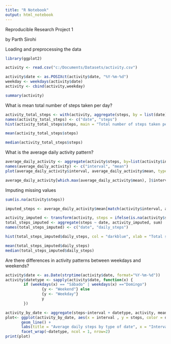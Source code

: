 ---
title: "R Notebook"
output: html_notebook
---
Reproducible Research Project 1 

by Parth Sirohi

Loading and preprocessing the data
```{r}
library(ggplot2)

activity <- read.csv("c:/Documents/Datasets/activity.csv")

activity$date <- as.POSIXct(activity$date, "%Y-%m-%d")
weekday <- weekdays(activity$date)
activity <- cbind(activity,weekday)

summary(activity)
```
What is mean total number of steps taken per day?
```{r}
activity_total_steps <- with(activity, aggregate(steps, by = list(date), FUN = sum, na.rm = TRUE))
names(activity_total_steps) <- c("date", "steps")
hist(activity_total_steps$steps, main = "Total number of steps taken per day", xlab = "Total steps taken per day", col = "darkblue", ylim = c(0,20), breaks = seq(0,25000, by=2500))
```


```{r}
mean(activity_total_steps$steps)
```

```{r}
median(activity_total_steps$steps)
```

What is the average daily activity pattern?
```{r}
average_daily_activity <- aggregate(activity$steps, by=list(activity$interval), FUN=mean, na.rm=TRUE)
names(average_daily_activity) <- c("interval", "mean")
plot(average_daily_activity$interval, average_daily_activity$mean, type = "l", col="darkblue", lwd = 2, xlab="Interval", ylab="Average number of steps", main="Average number of steps per intervals")
```

```{r}
average_daily_activity[which.max(average_daily_activity$mean), ]$interval
```
Imputing missing values
```{r}
sum(is.na(activity$steps))
```


```{r}
imputed_steps <- average_daily_activity$mean[match(activity$interval, average_daily_activity$interval)]
```

```{r}
activity_imputed <- transform(activity, steps = ifelse(is.na(activity$steps), yes = imputed_steps, no = activity$steps))
total_steps_imputed <- aggregate(steps ~ date, activity_imputed, sum)
names(total_steps_imputed) <- c("date", "daily_steps")
```
```{r}
hist(total_steps_imputed$daily_steps, col = "darkblue", xlab = "Total steps per day", ylim = c(0,30), main = "Total number of steps taken each day", breaks = seq(0,25000,by=2500))
```

```{r}
mean(total_steps_imputed$daily_steps)
median(total_steps_imputed$daily_steps)
```

Are there differences in activity patterns between weekdays and weekends?

```{r}
activity$date <- as.Date(strptime(activity$date, format="%Y-%m-%d"))
activity$datetype <- sapply(activity$date, function(x) {
        if (weekdays(x) == "Sábado" | weekdays(x) =="Domingo") 
                {y <- "Weekend"} else 
                {y <- "Weekday"}
                y
        })
```

```{r}
activity_by_date <- aggregate(steps~interval + datetype, activity, mean, na.rm = TRUE)
plot<- ggplot(activity_by_date, aes(x = interval , y = steps, color = datetype)) +
       geom_line() +
       labs(title = "Average daily steps by type of date", x = "Interval", y = "Average number of steps") +
       facet_wrap(~datetype, ncol = 1, nrow=2)
print(plot)
```



